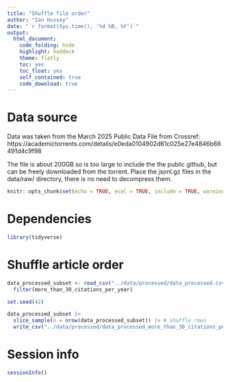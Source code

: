 ```yaml
---
title: "Shuffle file order"
author: "Ian Hussey"
date: "`r format(Sys.time(), '%d %B, %Y')`"
output:
  html_document:
    code_folding: hide
    highlight: haddock
    theme: flatly
    toc: yes
    toc_float: yes
    self_contained: true
    code_download: true
---
```


# Data source

Data was taken from the March 2025 Public Data File from Crossref: https://academictorrents.com/details/e0eda0104902d61c025e27e4846b66491d4c9f98 

The file is about 200GB so is too large to include the the public github, but can be freely downloaded from the torrent. Place the jsonl.gz files in the data/raw/ directory, there is no need to decompress them.

```r
knitr::opts_chunk$set(echo = TRUE, eval = TRUE, include = TRUE, warning = FALSE, message = FALSE)
```

# Dependencies

```r

library(tidyverse)

```

# Shuffle article order

```r

data_processed_subset <- read_csv("../data/processed/data_processed.csv") |>
  filter(more_than_30_citations_per_year)

set.seed(42)

data_processed_subset |>
  slice_sample(n = nrow(data_processed_subset)) |> # shuffle rows
  write_csv("../data/processed/data_processed_more_than_30_citations_per_year_shuffled.csv")

```

# Session info

```r

sessionInfo()

```

